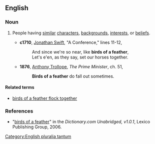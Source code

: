 ==English==

===Noun===
{{en-noun|sg=[[birds]] [[of]] [[a]] [[feather]]|''[[plurale tantum|always plural]]''}} [[Category:English pluralia tantum]]

# {{idiom}} People having [[similar]] [[character]]s, [[background]]s, [[interest]]s, or [[belief]]s.
#*'''c1710''', [[w:Jonathan_Swift|Jonathan Swift]], "A Conference," lines 11-12,
#*:And since we're so near, like '''birds of a feather''',
#*:Let's e'en, as they say, set our horses together.
#*'''1876''',  [[w:Anthony_Trollope|Anthony Trollope]], ''The Prime Minister'', ch. 51,
#*:'''Birds of a feather''' do fall out sometimes.

====Related terms====
*[[birds of a feather flock together]]

===References===
*"[http://dictionary.reference.com/search?r=2&q=birds%20of%20a%20feather birds of a feather]" in the ''Dictionary.com Unabridged, v1.0.1'', Lexico Publishing Group, 2006.